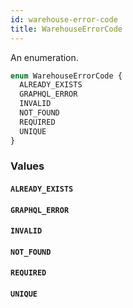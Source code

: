 ```yaml
---
id: warehouse-error-code
title: WarehouseErrorCode
---
```



An enumeration.

```graphql
enum WarehouseErrorCode {
  ALREADY_EXISTS
  GRAPHQL_ERROR
  INVALID
  NOT_FOUND
  REQUIRED
  UNIQUE
}
```


### Values

#### `ALREADY_EXISTS` 




#### `GRAPHQL_ERROR` 




#### `INVALID` 




#### `NOT_FOUND` 




#### `REQUIRED` 




#### `UNIQUE` 






